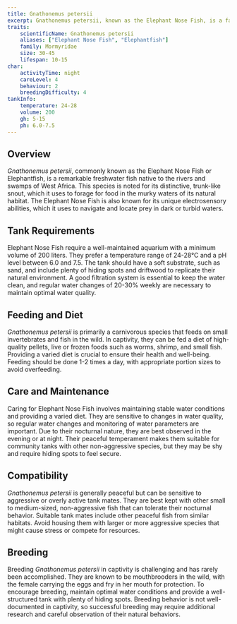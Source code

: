 ```yaml
---
title: Gnathonemus petersii
excerpt: Gnathonemus petersii, known as the Elephant Nose Fish, is a fascinating species from West Africa, recognized for its distinctive trunk-like snout and unique electrosensory abilities.
traits:
    scientificName: Gnathonemus petersii
    aliases: ["Elephant Nose Fish", "Elephantfish"]
    family: Mormyridae
    size: 30-45
    lifespan: 10-15
char:
    activityTime: night
    careLevel: 4
    behaviour: 2
    breedingDifficulty: 4
tankInfo:
    temperature: 24-28
    volume: 200
    gh: 5-15
    ph: 6.0-7.5
---
```


## Overview
*Gnathonemus petersii*, commonly known as the Elephant Nose Fish or Elephantfish, is a remarkable freshwater fish native to the rivers and swamps of West Africa. This species is noted for its distinctive, trunk-like snout, which it uses to forage for food in the murky waters of its natural habitat. The Elephant Nose Fish is also known for its unique electrosensory abilities, which it uses to navigate and locate prey in dark or turbid waters.

## Tank Requirements
Elephant Nose Fish require a well-maintained aquarium with a minimum volume of 200 liters. They prefer a temperature range of 24-28°C and a pH level between 6.0 and 7.5. The tank should have a soft substrate, such as sand, and include plenty of hiding spots and driftwood to replicate their natural environment. A good filtration system is essential to keep the water clean, and regular water changes of 20-30% weekly are necessary to maintain optimal water quality.

## Feeding and Diet
*Gnathonemus petersii* is primarily a carnivorous species that feeds on small invertebrates and fish in the wild. In captivity, they can be fed a diet of high-quality pellets, live or frozen foods such as worms, shrimp, and small fish. Providing a varied diet is crucial to ensure their health and well-being. Feeding should be done 1-2 times a day, with appropriate portion sizes to avoid overfeeding.

## Care and Maintenance
Caring for Elephant Nose Fish involves maintaining stable water conditions and providing a varied diet. They are sensitive to changes in water quality, so regular water changes and monitoring of water parameters are important. Due to their nocturnal nature, they are best observed in the evening or at night. Their peaceful temperament makes them suitable for community tanks with other non-aggressive species, but they may be shy and require hiding spots to feel secure.

## Compatibility
*Gnathonemus petersii* is generally peaceful but can be sensitive to aggressive or overly active tank mates. They are best kept with other small to medium-sized, non-aggressive fish that can tolerate their nocturnal behavior. Suitable tank mates include other peaceful fish from similar habitats. Avoid housing them with larger or more aggressive species that might cause stress or compete for resources.

## Breeding
Breeding *Gnathonemus petersii* in captivity is challenging and has rarely been accomplished. They are known to be mouthbrooders in the wild, with the female carrying the eggs and fry in her mouth for protection. To encourage breeding, maintain optimal water conditions and provide a well-structured tank with plenty of hiding spots. Breeding behavior is not well-documented in captivity, so successful breeding may require additional research and careful observation of their natural behaviors.